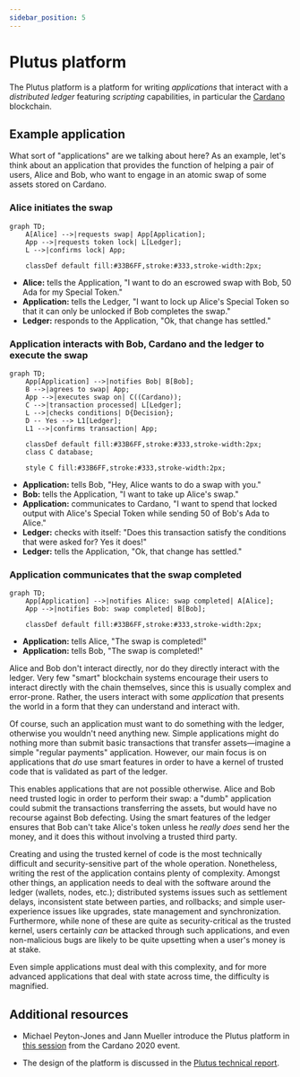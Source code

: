 ```yaml
---
sidebar_position: 5
---
```


# Plutus platform

The Plutus platform is a platform for writing *applications* that interact with a *distributed ledger* featuring *scripting* capabilities, in particular the [Cardano](../reference/glossary.md#cardano) blockchain.

## Example application

What sort of "applications" are we talking about here? 
As an example, let's think about an application that provides the function of helping a pair of users, Alice and Bob, who want to engage in an atomic swap of some assets stored on Cardano.

### Alice initiates the swap

```mermaid
graph TD;
    A[Alice] -->|requests swap| App[Application];
    App -->|requests token lock| L[Ledger];
    L -->|confirms lock| App;

    classDef default fill:#33B6FF,stroke:#333,stroke-width:2px;
```

- **Alice:** tells the Application, "I want to do an escrowed swap with Bob, 50 Ada for my Special Token." 
- **Application:** tells the Ledger, "I want to lock up Alice's Special Token so that it can only be unlocked if Bob completes the swap."
- **Ledger:** responds to the Application, "Ok, that change has settled." 

### Application interacts with Bob, Cardano and the ledger to execute the swap 

```mermaid
graph TD;
    App[Application] -->|notifies Bob| B[Bob];
    B -->|agrees to swap| App;
    App -->|executes swap on| C((Cardano));
    C -->|transaction processed| L[Ledger];
    L -->|checks conditions| D{Decision};
    D -- Yes --> L1[Ledger];
    L1 -->|confirms transaction| App;

    classDef default fill:#33B6FF,stroke:#333,stroke-width:2px;
    class C database;

    style C fill:#33B6FF,stroke:#333,stroke-width:2px;
```


- **Application:** tells Bob, "Hey, Alice wants to do a swap with you." 
- **Bob:** tells the Application, "I want to take up Alice's swap." 
- **Application:** communicates to Cardano, "I want to spend that locked output with Alice's Special Token while sending 50 of Bob's Ada to Alice." 
- **Ledger:** checks with itself: "Does this transaction satisfy the conditions that were asked for? Yes it does!" 
- **Ledger:** tells the Application, "Ok, that change has settled."

### Application communicates that the swap completed 

```mermaid
graph TD;
    App[Application] -->|notifies Alice: swap completed| A[Alice];
    App -->|notifies Bob: swap completed| B[Bob];

    classDef default fill:#33B6FF,stroke:#333,stroke-width:2px;
```

- **Application:** tells Alice, "The swap is completed!" 
- **Application:** tells Bob, "The swap is completed!"

Alice and Bob don't interact directly, nor do they directly interact with the ledger. 
Very few "smart" blockchain systems encourage their users to interact directly with the chain themselves, since this is usually complex and error-prone. 
Rather, the users interact with some *application* that presents the world in a form that they can understand and interact with.

Of course, such an application must want to do something with the ledger, otherwise you wouldn't need anything new. 
Simple applications might do nothing more than submit basic transactions that transfer assets&mdash;imagine a simple "regular payments" application. 
However, our main focus is on applications that *do* use smart features in order to have a kernel of trusted code that is validated as part of the ledger.

This enables applications that are not possible otherwise. 
Alice and Bob need trusted logic in order to perform their swap: a "dumb" application could submit the transactions transferring the assets, but would have no recourse against Bob defecting. 
Using the smart features of the ledger ensures that Bob can't take Alice's token unless he *really does* send her the money, and it does this without involving a trusted third party.

Creating and using the trusted kernel of code is the most technically difficult and security-sensitive part of the whole operation.
Nonetheless, writing the rest of the application contains plenty of complexity. 
Amongst other things, an application needs to deal with the software around the ledger (wallets, nodes, etc.); distributed systems issues such as settlement delays, inconsistent state between parties, and rollbacks; and simple user-experience issues like upgrades, state management and synchronization. 
Furthermore, while none of these are quite as security-critical as the trusted kernel, users certainly *can* be attacked through such applications, and even non-malicious bugs are likely to be quite upsetting when a user's money is at stake.

Even simple applications must deal with this complexity, and for more advanced applications that deal with state across time, the difficulty is magnified.

## Additional resources

- Michael Peyton-Jones and Jann Mueller introduce the Plutus platform in [this session](https://youtu.be/usMPt8KpBeI?si=4zkS3J7Bq8aFxWbU) from the Cardano 2020 event. 

- The design of the platform is discussed in the [Plutus technical report](https://ci.iog.io/job/input-output-hk-plutus/master/x86_64-linux.packages.plutus-report/latest/download/1).

